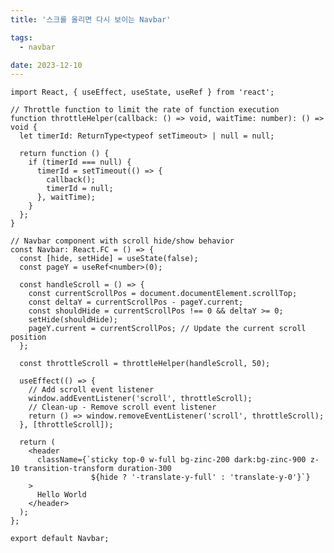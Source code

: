 ```yaml
---
title: '스크롤 올리면 다시 보이는 Navbar'

tags:
  - navbar

date: 2023-12-10
---
```



```js:Navbar.tsx
import React, { useEffect, useState, useRef } from 'react';

// Throttle function to limit the rate of function execution
function throttleHelper(callback: () => void, waitTime: number): () => void {
  let timerId: ReturnType<typeof setTimeout> | null = null;

  return function () {
    if (timerId === null) {
      timerId = setTimeout(() => {
        callback();
        timerId = null;
      }, waitTime);
    }
  };
}

// Navbar component with scroll hide/show behavior
const Navbar: React.FC = () => {
  const [hide, setHide] = useState(false);
  const pageY = useRef<number>(0);

  const handleScroll = () => {
    const currentScrollPos = document.documentElement.scrollTop;
    const deltaY = currentScrollPos - pageY.current;
    const shouldHide = currentScrollPos !== 0 && deltaY >= 0;
    setHide(shouldHide);
    pageY.current = currentScrollPos; // Update the current scroll position
  };

  const throttleScroll = throttleHelper(handleScroll, 50);

  useEffect(() => {
    // Add scroll event listener
    window.addEventListener('scroll', throttleScroll);
    // Clean-up - Remove scroll event listener
    return () => window.removeEventListener('scroll', throttleScroll);
  }, [throttleScroll]); 

  return (
    <header
      className={`sticky top-0 w-full bg-zinc-200 dark:bg-zinc-900 z-10 transition-transform duration-300 
                  ${hide ? '-translate-y-full' : 'translate-y-0'}`}
    >
      Hello World
    </header>
  );
};

export default Navbar;
```
